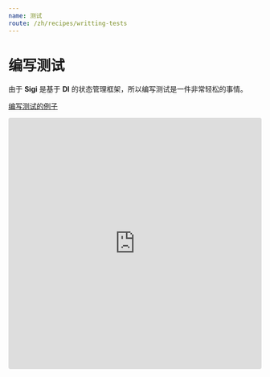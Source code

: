 ```yaml
---
name: 测试
route: /zh/recipes/writting-tests
---
```


# 编写测试
由于 **Sigi** 是基于 **DI** 的状态管理框架，所以编写测试是一件非常轻松的事情。

[编写测试的例子](https://codesandbox.io/s/sigi-recipes-writting-tests-wdvqr)

<iframe
  src="https://codesandbox.io/embed/sigi-recipes-writting-tests-wdvqr?fontsize=14&hidenavigation=1&module=%2Fsrc%2F__tests__%2Fapp.module.spec.ts&previewwindow=tests&theme=dark"
  style="width:100%; height:500px; border:0; border-radius: 4px; overflow:hidden;"
  title="sigi-recipes-writting-tests"
  allow="geolocation; microphone; camera; midi; vr; accelerometer; gyroscope; payment; ambient-light-sensor; encrypted-media; usb"
  sandbox="allow-modals allow-forms allow-popups allow-scripts allow-same-origin"
></iframe>